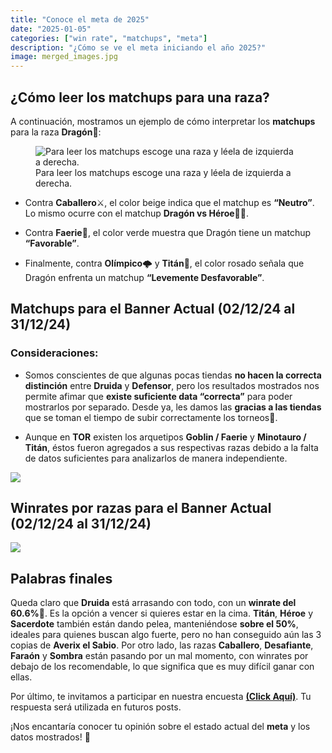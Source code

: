 ```yaml
---
title: "Conoce el meta de 2025"
date: "2025-01-05"
categories: ["win rate", "matchups", "meta"]
description: "¿Cómo se ve el meta iniciando el año 2025?"
image: merged_images.jpg
---
```


## ¿Cómo leer los matchups para una raza?

A continuación, mostramos un ejemplo de cómo interpretar los **matchups** para la raza **Dragón**🐲:

![Para leer los matchups escoge una raza y léela de izquierda a derecha.](ejemplo_dragon2.jpg){fig-align="center"}

-   Contra **Caballero**⚔️, el color beige indica que el matchup es **"Neutro"**. Lo mismo ocurre con el matchup **Dragón vs Héroe**🦸‍♂️.

-   Contra **Faerie**🦋, el color verde muestra que Dragón tiene un matchup **"Favorable"**.

-   Finalmente, contra **Olímpico**🌩️ y **Titán**🦍, el color rosado señala que Dragón enfrenta un matchup **"Levemente Desfavorable"**.

## Matchups para el **Banner Actual** (02/12/24 al 31/12/24)

### Consideraciones:

-   Somos conscientes de que algunas pocas tiendas **no hacen la correcta distinción** entre **Druida** y **Defensor**, pero los resultados mostrados nos permite afimar que **existe suficiente data "correcta"** para poder mostrarlos por separado. Desde ya, les damos las **gracias a las tiendas** que se toman el tiempo de subir correctamente los torneos👏.

-   Aunque en **TOR** existen los arquetipos **Goblin / Faerie** y **Minotauro / Titán**, éstos fueron agregados a sus respectivas razas debido a la falta de datos suficientes para analizarlos de manera independiente.

![](vs_y_leyenda.jpg){fig-align="center"}

## Winrates por razas para el **Banner Actual** (02/12/24 al 31/12/24)

![](merged_images.jpg){fig-align="center"}

## Palabras finales

Queda claro que **Druida** está arrasando con todo, con un **winrate del 60.6%**🥇. Es la opción a vencer si quieres estar en la cima. **Titán**, **Héroe** y **Sacerdote** también están dando pelea, manteniéndose **sobre el 50%**, ideales para quienes buscan algo fuerte, pero no han conseguido aún las 3 copias de **Averix el Sabio**. Por otro lado, las razas **Caballero**, **Desafiante**, **Faraón** y **Sombra** están pasando por un mal momento, con winrates por debajo de los recomendable, lo que significa que es muy difícil ganar con ellas.

Por último, te invitamos a participar en nuestra encuesta [**(Click Aquí)**](https://forms.gle/V4WYmLdGTHAMPEnV6). Tu respuesta será utilizada en futuros posts.

¡Nos encantaría conocer tu opinión sobre el estado actual del **meta** y los datos mostrados! 🚀
